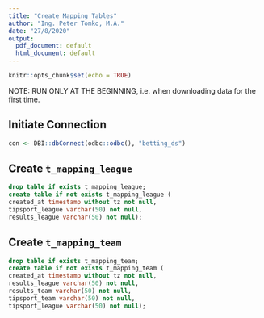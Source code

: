 ```yaml
---
title: "Create Mapping Tables"
author: "Ing. Peter Tomko, M.A."
date: "27/8/2020"
output:
  pdf_document: default
  html_document: default
---
```


```r
knitr::opts_chunk$set(echo = TRUE)
```

NOTE: RUN ONLY AT THE BEGINNING, i.e. when downloading data for the first time.

## Initiate Connection

```r
con <- DBI::dbConnect(odbc::odbc(), "betting_ds")
```

## Create `t_mapping_league`
```sql
drop table if exists t_mapping_league;
create table if not exists t_mapping_league (
created_at timestamp without tz not null,
tipsport_league varchar(50) not null,
results_league varchar(50) not null);
```

## Create `t_mapping_team`
```sql
drop table if exists t_mapping_team;
create table if not exists t_mapping_team (
created_at timestamp without tz not null,
results_league varchar(50) not null,
results_team varchar(50) not null,
tipsport_team varchar(50) not null,
tipsport_league varchar(50) not null);
```
